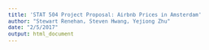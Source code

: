 ```yaml
---
title: 'STAT 504 Project Proposal: Airbnb Prices in Amsterdam'
author: "Stewart Renehan, Steven Hwang, Yejiong Zhu"
date: "2/5/2017"
output: html_document
---
```

<!-- your names;
the title of the project;
a brief description of the research question, identifying whether it has inferential or predictive objectives;
a brief but clear and complete description of the associated data set that includes:
data collection process (e.g., describe the sample or experimental design),
units of measurement for all variables,
data structure (e.g., if your data are on 50 U.S. states with the sample size of 354, explain where the number 354 is coming from);
a clear identification of the outcome variable;
a brief description of any unusual methodological aspects that are already apparent (e.g., homoscedasticity, outliers, or dependent data structure);
a few key references.
The entire project proposal, including references, should not exceed one double-sided page in a normal size font (12pts).  --> 

<style type="text/css">
body{ /* Normal  */
   font-size: 12px;
}
</style>



